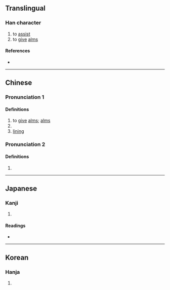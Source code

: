 {{character info/new}}
==Translingual==

===Han character===
{{Han char|rn=9|rad=人|as=16|sn=18|four=26210|canj=OYDU|ids=⿰亻親}}

# to [[assist]]
# to [[give]] [[alms]]

====References====
* {{Han ref|kx=0121.100|dkj=01274|dj=0255.110|hdz=10236.170|uh=512D|ud=20781|bh=EFB8|bd=61368}}

----

==Chinese==
{{zh-forms}}

===Pronunciation 1===
{{zh-pron
|m=chèn
|m-s=
|dg=
|c=can3
|c-t=
|g=
|h=pfs=
|j=
|mb=
|md=
|mn=
|mn-t=
|w=
|x=
|mc=1
|oc=2
|cat=v,n
}}

====Definitions====
{{zh-hanzi}}

# to [[give]] [[alms]]; [[alms]]
# {{zh-alt-form|襯|to [[set off]]; to [[serve]] as a [[contrast]]}}
# [[lining]]

===Pronunciation 2===
{{zh-pron
|m=qìn
|mc=2
|oc=1
|cat=
}}

====Definitions====
{{zh-hanzi}}

# {{rfdef|zh}}

----

==Japanese==

===Kanji===
{{ja-kanji|grade=|rs=人16}}

# {{defn|lang=ja|sort=人16}}

====Readings====
* {{ja-readings|on=[[しん]] (shin)|kun=[[いたる]] (itaru), [[ちかい]] (chikai), [[おそれる]] (osoreru), [[うら]] (ura), [[しく]] (shiku)}}

----

==Korean==

===Hanja===
{{ko-hanja|hangeul=츤|rv=cheun|mr=ch'ŭn}}

# {{defn|lang=ko|sort=人16}}